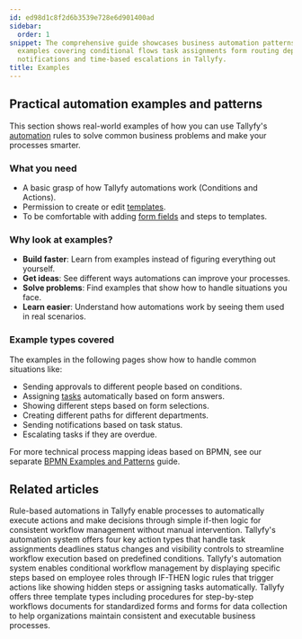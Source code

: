 ```yaml
---
id: ed98d1c8f2d6b3539e728e6d901400ad
sidebar:
  order: 1
snippet: The comprehensive guide showcases business automation patterns through practical
  examples covering conditional flows task assignments form routing department variations
  notifications and time-based escalations in Tallyfy.
title: Examples
---
```


## Practical automation examples and patterns

This section shows real-world examples of how you can use Tallyfy's [automation](/products/pro/documenting/templates/automations/) rules to solve common business problems and make your processes smarter.

### What you need
- A basic grasp of how Tallyfy automations work (Conditions and Actions).
- Permission to create or edit [templates](/products/pro/documenting/templates/).
- To be comfortable with adding [form fields](/products/pro/tracking-and-tasks/tasks/what-are-form-fields-in-tallyfy/) and steps to templates.

### Why look at examples?
- **Build faster**: Learn from examples instead of figuring everything out yourself.
- **Get ideas**: See different ways automations can improve your processes.
- **Solve problems**: Find examples that show how to handle situations you face.
- **Learn easier**: Understand how automations work by seeing them used in real scenarios.

### Example types covered
The examples in the following pages show how to handle common situations like:
- Sending approvals to different people based on conditions.
- Assigning [tasks](/products/pro/tracking-and-tasks/tasks/) automatically based on form answers.
- Showing different steps based on form selections.
- Creating different paths for different departments.
- Sending notifications based on task status.
- Escalating tasks if they are overdue.

For more technical process mapping ideas based on BPMN, see our separate [BPMN Examples and Patterns](https://tallyfy.com/bpmn-examples-and-patterns) guide.


<PageTree />


## Related articles
<CardGrid>
<LinkTitleCard header="<b>Templates > Automations</b>" href="/products/pro/documenting/templates/automations/" > Rule-based automations in Tallyfy enable processes to automatically execute actions and make decisions through simple if-then logic for consistent workflow management without manual intervention. </LinkTitleCard>
<LinkTitleCard header="<b>Automations > Actions</b>" href="/products/pro/documenting/templates/automations/actions/" > Tallyfy's automation system offers four key action types that handle task assignments deadlines status changes and visibility controls to streamline workflow execution based on predefined conditions. </LinkTitleCard>
<LinkTitleCard header="<b>Tutorials > Create an automation</b>" href="/products/pro/tutorials/how-can-tallyfy-automate-and-streamline-my-processes/" > Tallyfy's automation system enables conditional workflow management by displaying specific steps based on employee roles through IF-THEN logic rules that trigger actions like showing hidden steps or assigning tasks automatically. </LinkTitleCard>
<LinkTitleCard header="<b>Pro > Essentials</b>" href="/products/pro/documenting/" > Tallyfy offers three template types including procedures for step-by-step workflows documents for standardized forms and forms for data collection to help organizations maintain consistent and executable business processes. </LinkTitleCard>
</CardGrid>